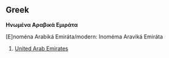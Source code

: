 ==Greek==
'''Ηνωμένα Αραβικά Εμιράτα'''

[E]nom&eacute;na Arabik&aacute; Emir&aacute;ta/modern: Inom&eacute;ma Aravik&aacute; Emir&aacute;ta

# [[United Arab Emirates]]

<!-- Do not add translations to foreign-language entries
====Translations====
*[[Breton]]: [[Emirelezhioù Arab Unanet]]
*Bulgarian: [[Обединени Арабски Емирства]] (Obedineni Arabski Emirstva)
*Chinese: [[阿拉伯联合酋长国]]
*Danish: [[Forenede Arabiske Emirater]]
*Dutch: [[Verenigde Arabische Emiraten]]
*[[Esperanto]]: [[Unuiĝintaj Arabaj Emirlandoj]]
*Finnish: [[Arabiemiirikunnat]]
*French: [[Émirats Arabes Unis]] ''m pl''
*German: [[Vereinigte Arabische Emirate]]
*[[Interlingua]]: [[Emiratos Arabe Unite]]
*Italian: [[Emirati Arabi Uniti]] ''m pl''
*Polish: [[Zjednoczone Emiraty Arabskie]]
*Portuguese: [[Emiratos Árabes Unidos]] ''m pl''
*Romanian: [[Emiratele Arabe Unite]] ''n pl''
*Russian: [[Объединенные Арабские Эмираты]]
*Spanish: [[Emiratos Árabes Unidos]] ''m pl''
*Swedish: [[Förenade Arabemiraten]]
*Vietnamese: [[A-rập thống nhất Ê-mi-rát]]
-->